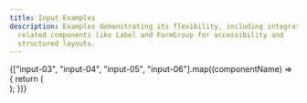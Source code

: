 ```yaml
---
title: Input Examples
description: Examples demonstrating its flexibility, including integration with
  related components like Label and FormGroup for accessibility and
  structured layouts.
---
```



<div className="preview-code grid grid-cols-1 overflow-hidden sm:grid-cols-2 lg:grid-cols-3 [&>*]:relative [&>*]:px-1 [&>*]:py-10 [&>*]:before:absolute [&>*]:before:bg-border/70 [&>*]:before:[block-size:100vh] [&>*]:before:[inline-size:1px] [&>*]:before:[inset-block-start:0] [&>*]:before:[inset-inline-start:-1px] [&>*]:after:absolute [&>*]:after:bg-border/70 [&>*]:after:[block-size:1px] [&>*]:after:[inline-size:100vw] [&>*]:after:[inset-block-start:-1px] [&>*]:after:[inset-inline-start:0] sm:[&>*]:px-8 xl:[&>*]:px-12">
  {["input-03", "input-04", "input-05", "input-06"].map((componentName) => {
    return (
      <div key={componentName} className="group relative">
        <DemoComponent
          key={componentName}
          directory={"demos/inputs"}
          component={componentName}
          componentName="InputDemo"
          className="flex w-full items-center justify-center"
          copyClassName="opacity-0 group-hover:opacity-100"
        />
      </div>
    );
  })}
</div>
